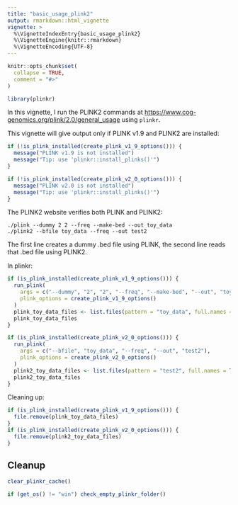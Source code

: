 ```yaml
---
title: "basic_usage_plink2"
output: rmarkdown::html_vignette
vignette: >
  %\VignetteIndexEntry{basic_usage_plink2}
  %\VignetteEngine{knitr::rmarkdown}
  %\VignetteEncoding{UTF-8}
---
```


```r
knitr::opts_chunk$set(
  collapse = TRUE,
  comment = "#>"
)
```

```r
library(plinkr)
```

In this vignette, I run the PLINK2
commands at [https://www.cog-genomics.org/plink/2.0/general_usage](https://www.cog-genomics.org/plink/2.0/general_usage) using `plinkr`.

This vignette will give output only if PLINK v1.9 and PLINK2 are installed:

```r
if (!is_plink_installed(create_plink_v1_9_options())) {
  message("PLINK v1.9 is not installed")
  message("Tip: use 'plinkr::install_plinks()'")
}
```

```r
if (!is_plink_installed(create_plink_v2_0_options())) {
  message("PLINK v2.0 is not installed")
  message("Tip: use 'plinkr::install_plinks()'")
}
```

The PLINK2 website verifies both PLINK and PLINK2:

```
./plink --dummy 2 2 --freq --make-bed --out toy_data
./plink2 --bfile toy_data --freq --out test2
```

The first line creates a dummy .bed file using PLINK,
the second line reads that .bed file using PLINK2.

In plinkr:

```r
if (is_plink_installed(create_plink_v1_9_options())) {
  run_plink(
    args = c("--dummy", "2", "2", "--freq", "--make-bed", "--out", "toy_data"),
    plink_options = create_plink_v1_9_options()
  )
  plink_toy_data_files <- list.files(pattern = "toy_data", full.names = TRUE)
  plink_toy_data_files
}
```

```r
if (is_plink_installed(create_plink_v2_0_options())) {
  run_plink(
    args = c("--bfile", "toy_data", "--freq", "--out", "test2"),
    plink_options = create_plink_v2_0_options()
  )
  plink2_toy_data_files <- list.files(pattern = "test2", full.names = TRUE)
  plink2_toy_data_files
}
```

Cleaning up:

```r
if (is_plink_installed(create_plink_v1_9_options())) {
  file.remove(plink_toy_data_files)
}
if (is_plink_installed(create_plink_v2_0_options())) {
  file.remove(plink2_toy_data_files)
}
```


## Cleanup

```r
clear_plinkr_cache()
```

```r
if (get_os() != "win") check_empty_plinkr_folder()
```
